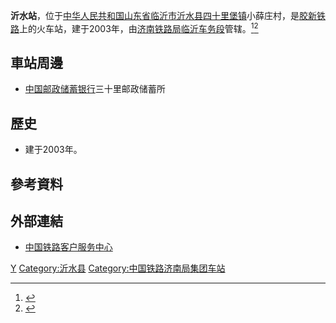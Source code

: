 {{Expand|time=2016-08-19T12:00:27+00:00}}
{{Infobox China railway station
|车站名称 =沂水站
|图片 = 
|图片介绍 = 
|其他名称 = 
|车站拼音 = Yishui
|英文名称 = Yishui Railway Station
|车站代码 = 19295<ref>{{cite book|title=中华人民共和国铁路车站代码（GB/T 10302-2010）|publisher=中国标准出版社|year=2010|isbn=155066140495|ignore-isbn-error=true|pages=44}}</ref>
|电报码 = YUK
|拼音码 = YSH
|车站位置 = [[山东省|山东省]][[临沂市|临沂市]][[沂水县|沂水县]][[四十里堡镇|四十里堡镇]]小薛庄村
|坐标 = {{coord|35.643578|118.722155|display=inline,title}}
|归属 = [[济南铁路局|济南铁路局]][[临沂车务段|临沂车务段]]
|线路 = [[胶新铁路|胶新铁路]]
|车站等级 =[[四等站_(中铁)|四等站]]
|月台数目 = 
|股道数目 = 
}}
'''沂水站'''，位于[[中华人民共和国|中华人民共和国]][[山东省|山东省]][[临沂市|临沂市]][[沂水县|沂水县]][[四十里堡镇|四十里堡镇]]小薛庄村，是[[胶新铁路|胶新铁路]]上的火车站，建于2003年，由[[济南铁路局|济南铁路局]][[临沂车务段|临沂车务段]]管辖。<ref>{{Cite web |url=http://search.huochepiao.com/huochezhan/jieshao/514.htm |title=沂水火车站介绍 |access-date=2016-08-19 |archive-date=2019-08-13 |archive-url=https://web.archive.org/web/20190813014735/http://search.huochepiao.com/huochezhan/jieshao/514.htm |dead-url=no }}</ref><ref>{{cite news|author=王希层|url=http://sd.china.com/linyi/yaowen/11177596/20160516/22656410.html|title=临沂车务段5月15日实施新列车运行图 新增旅客列车4对|publisher=中华网|date=2016-05-16|accessdate=2017-01-04|quote=临沂车务段隶属济南铁路局，管内有13个车站办理客运业务，办理客运业务的车站有：曲阜、泗水、平邑、费县、临沂、莒南、郯城、临沂北、沂南、沂水、莒县、五莲、兰陵北站|archive-url=https://web.archive.org/web/20170104233819/http://sd.china.com/linyi/yaowen/11177596/20160516/22656410.html|archive-date=2017-01-04|dead-url=yes}}</ref>
==車站周邊==
* [[中国邮政储蓄银行|中国邮政储蓄银行]]三十里邮政储蓄所

==歷史==
* 建于2003年。
==參考資料==
{{reflist}}
==外部連結==
* [http://www.12306.cn/mormhweb/ 中国铁路客户服务中心] {{Wayback|url=http://www.12306.cn/mormhweb/ |date=20180205163941 }}

{{China-rail-stub}}
{{胶新铁路}}
[[Category:临沂市铁路车站|Y]]
[[Category:沂水县|Category:沂水县]]
[[Category:中国铁路济南局集团车站|Category:中国铁路济南局集团车站]]